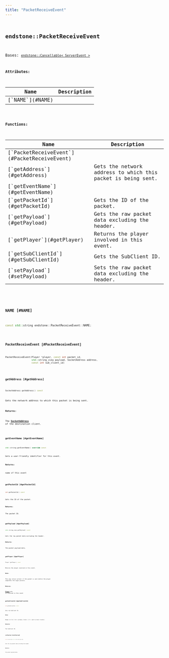 ```yaml
---
title: "PacketReceiveEvent"
---
```


## <code className="doc-symbol doc-symbol-class"/> endstone::PacketReceiveEvent

Bases: [`endstone::Cancellable< ServerEvent >`](cancellable)









**Attributes:**

<table>
<thead>
   <tr>
      <th>Name</th>
      <th>Description</th>
   </tr>
</thead>
<tbody>
<tr key="classendstone_1_1_packet_receive_event_1a218801638ce951b0f39ba49d6a99e159">
    <td>[`NAME`](#NAME)</td>
    <td></td>
</tr>
</tbody>
</table>






**Functions:**

<table>
<thead>
   <tr>
      <th>Name</th>
      <th>Description</th>
   </tr>
</thead>
<tbody>
<tr key="classendstone_1_1_packet_receive_event_1aadc6685d7ad9177fb9f9175f58088345">
    <td>[`PacketReceiveEvent`](#PacketReceiveEvent)</td>
    <td></td>
</tr>
<tr key="classendstone_1_1_packet_receive_event_1ab5fe2e62cbedfbe4312c442b1a774b10">
    <td>[`getAddress`](#getAddress)</td>
    <td>Gets the network address to which this packet is being sent.</td>
</tr>
<tr key="classendstone_1_1_packet_receive_event_1ade14c9698e182f8c468ff220fdce7eb3">
    <td>[`getEventName`](#getEventName)</td>
    <td></td>
</tr>
<tr key="classendstone_1_1_packet_receive_event_1a55fbf8774d4f1a7d069e542c685fdd48">
    <td>[`getPacketId`](#getPacketId)</td>
    <td>Gets the ID of the packet.</td>
</tr>
<tr key="classendstone_1_1_packet_receive_event_1a518168db89685906e59159d8fde84006">
    <td>[`getPayload`](#getPayload)</td>
    <td>Gets the raw packet data excluding the header.</td>
</tr>
<tr key="classendstone_1_1_packet_receive_event_1aad07dd636d8b60d143ea65a0d4ed47bc">
    <td>[`getPlayer`](#getPlayer)</td>
    <td>Returns the player involved in this event.</td>
</tr>
<tr key="classendstone_1_1_packet_receive_event_1af975d7e890536043acb7213e7b2e0923">
    <td>[`getSubClientId`](#getSubClientId)</td>
    <td>Gets the SubClient ID.</td>
</tr>
<tr key="classendstone_1_1_packet_receive_event_1a38da3d7aa9ee5431efbf9ef500b1df56">
    <td>[`setPayload`](#setPayload)</td>
    <td>Sets the raw packet data excluding the header.</td>
</tr>
</tbody>
</table>

### <code className="doc-symbol doc-symbol-variable"/> NAME [#NAME]

```cpp
const std::string endstone::PacketReceiveEvent::NAME;
```
### <code className="doc-symbol doc-symbol-function"/> PacketReceiveEvent [#PacketReceiveEvent]

```cpp
PacketReceiveEvent(Player *player, const int packet_id,
                   std::string_view payload, SocketAddress address,
                   const int sub_client_id)
```
### <code className="doc-symbol doc-symbol-function"/> getAddress [#getAddress]

```cpp
SocketAddress getAddress() const
```

Gets the network address to which this packet is being sent.





**Returns:**

The [**SocketAddress**](classendstone_1_1_socket_address.md) of the destination client. 





        
### <code className="doc-symbol doc-symbol-function"/> getEventName [#getEventName]

```cpp
std::string getEventName() override const
```


Gets a user-friendly identifier for this event.




**Returns:**

name of this event 





        
### <code className="doc-symbol doc-symbol-function"/> getPacketId [#getPacketId]

```cpp
int getPacketId() const
```

Gets the ID of the packet.





**Returns:**

The packet ID. 





        
### <code className="doc-symbol doc-symbol-function"/> getPayload [#getPayload]

```cpp
std::string_view getPayload() const
```

Gets the raw packet data excluding the header.





**Returns:**

The packet payload data. 





        
### <code className="doc-symbol doc-symbol-function"/> getPlayer [#getPlayer]

```cpp
Player *getPlayer() const
```

Returns the player involved in this event.





**Note:**

This may return nullptr if the packet is sent before the player completes the login process.




**Returns:**

[**Player**](classendstone_1_1_player.md) who is involved in this event 





        
### <code className="doc-symbol doc-symbol-function"/> getSubClientId [#getSubClientId]

```cpp
int getSubClientId() const
```

Gets the SubClient ID.





**Note:**

Range is 0 to 3 (0 = primary client; 1-3 = split-screen clients).




**Returns:**

The SubClient ID. 





        
### <code className="doc-symbol doc-symbol-function"/> setPayload [#setPayload]

```cpp
void setPayload(std::string_view payload)
```

Sets the raw packet data excluding the header.





**Returns:**

The packet payload data. 





        